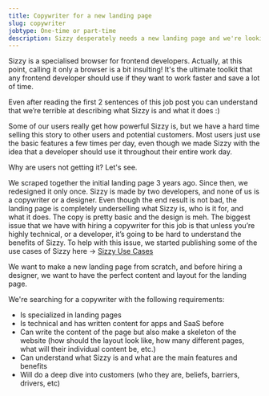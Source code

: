 ```yaml
---
title: Copywriter for a new landing page
slug: copywriter
jobtype: One-time or part-time
description: Sizzy desperately needs a new landing page and we're looking for a copywriter that will tell the proper story about it.
---
```


Sizzy is a specialised browser for frontend developers. Actually, at this point, calling it only a browser is a bit insulting! It's the ultimate toolkit that any frontend developer should use if they want to work faster and save a lot of time.

Even after reading the first 2 sentences of this job post you can understand that we’re terrible at describing what Sizzy is and what it does :)

Some of our users really get how powerful Sizzy is, but we have a hard time selling this story to other users and potential customers. Most users just use the basic features a few times per day, even though we made Sizzy with the idea that a developer should use it throughout their entire work day.

Why are users not getting it? Let's see.

We scraped together the initial landing page 3 years ago. Since then, we redesigned it only once. Sizzy is made by two developers, and none of us is a copywriter or a designer. Even though the end result is not bad, the landing page is completely underselling what Sizzy is, who is it for, and what it does. The copy is pretty basic and the design is meh.
The biggest issue that we have with hiring a copywriter for this job is that unless you’re highly technical, or a developer, it’s going to be hard to understand the benefits of Sizzy. To help with this issue, we started publishing some of the use cases of Sizzy here → [Sizzy Use Cases](/use-cases)

We want to make a new landing page from scratch, and before hiring a designer, we want to have the perfect content and layout for the landing page.

We're searching for a copywriter with the following requirements:
- Is specialized in landing pages
- Is technical and has written content for apps and SaaS before
- Can write the content of the page but also make a skeleton of the website (how should the layout look like, how many different pages, what will their individual content be, etc.)
- Can understand what Sizzy is and what are the main features and benefits
- Will do a deep dive into customers (who they are, beliefs, barriers, drivers, etc)


